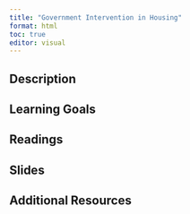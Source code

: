 ```yaml
---
title: "Government Intervention in Housing"
format: html
toc: true
editor: visual
---
```


## Description

## Learning Goals

## Readings

## Slides

## Additional Resources
